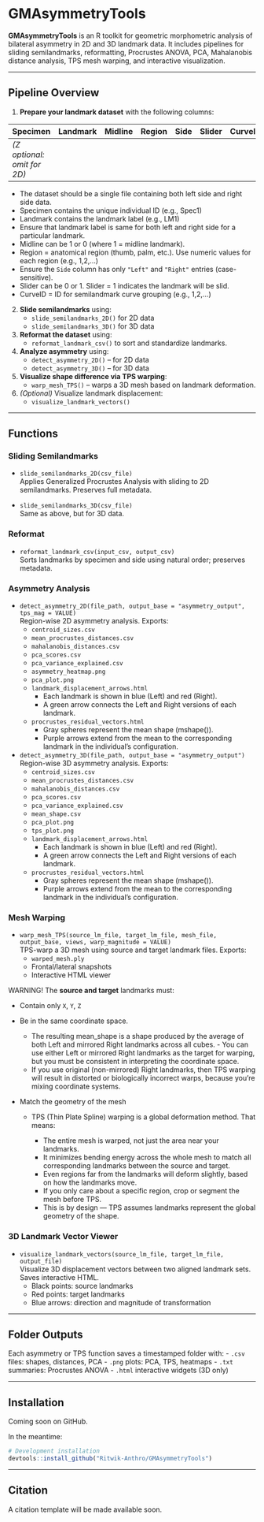 #  GMAsymmetryTools

**GMAsymmetryTools** is an R toolkit for geometric morphometric analysis of bilateral asymmetry in 2D and 3D landmark data. It includes pipelines for sliding semilandmarks, reformatting, Procrustes ANOVA, PCA, Mahalanobis distance analysis, TPS mesh warping, and interactive visualization.

---

##  Pipeline Overview

1. **Prepare your landmark dataset** with the following columns:

| Specimen | Landmark | Midline | Region | Side | Slider | CurveID | X | Y | Z* |
|----------|----------|---------|--------|------|--------|---------|---|---|----|
| *(Z optional: omit for 2D)* |
- The dataset should be a single file containing both left side and right side data.
- Specimen contains the unique individual ID (e.g., Spec1)
- Landmark contains the landmark label (e.g., LM1)
- Ensure that landmark label is same for both left and right side for a particular landmark.
- Midline can be 1 or 0 (where 1 = midline landmark).
- Region = anatomical region (thumb, palm, etc.). Use numeric values for each region (e.g., 1,2,...)
- Ensure the `Side` column has only `"Left"` and `"Right"` entries (case-sensitive).
- Slider can be 0 or 1. Slider = 1 indicates the landmark will be slid. 
- CurveID = ID for semilandmark curve grouping (e.g., 1,2,...)

2. **Slide semilandmarks** using:
   - `slide_semilandmarks_2D()` for 2D data
   - `slide_semilandmarks_3D()` for 3D data

3. **Reformat the dataset** using:
   - `reformat_landmark_csv()` to sort and standardize landmarks.

4. **Analyze asymmetry** using:
   - `detect_asymmetry_2D()` – for 2D data
   - `detect_asymmetry_3D()` – for 3D data

5. **Visualize shape difference via TPS warping**:
   - `warp_mesh_TPS()` – warps a 3D mesh based on landmark deformation.

6. *(Optional)* Visualize landmark displacement:
   - `visualize_landmark_vectors()`

---

##  Functions

###  Sliding Semilandmarks
- `slide_semilandmarks_2D(csv_file)`  
  Applies Generalized Procrustes Analysis with sliding to 2D semilandmarks. Preserves full metadata.

- `slide_semilandmarks_3D(csv_file)`  
  Same as above, but for 3D data.

###  Reformat
- `reformat_landmark_csv(input_csv, output_csv)`  
  Sorts landmarks by specimen and side using natural order; preserves metadata.

###  Asymmetry Analysis
- `detect_asymmetry_2D(file_path, output_base = "asymmetry_output", tps_mag = VALUE)`  
  Region-wise 2D asymmetry analysis. Exports:
  - `centroid_sizes.csv`
  - `mean_procrustes_distances.csv`
  - `mahalanobis_distances.csv`
  - `pca_scores.csv`
  - `pca_variance_explained.csv`
  - `asymmetry_heatmap.png`
  - `pca_plot.png`
  - `landmark_displacement_arrows.html`
    - Each landmark is shown in blue (Left) and red (Right). 
    - A green arrow connects the Left and Right versions of each landmark. 
  - `procrustes_residual_vectors.html`
    - Gray spheres represent the mean shape (mshape()). 
    - Purple arrows extend from the mean to the corresponding landmark in the individual's configuration.

- `detect_asymmetry_3D(file_path, output_base = "asymmetry_output")`  
  Region-wise 3D asymmetry analysis. Exports:
  - `centroid_sizes.csv`
  - `mean_procrustes_distances.csv`
  - `mahalanobis_distances.csv`
  - `pca_scores.csv`
  - `pca_variance_explained.csv`
  - `mean_shape.csv`
  - `pca_plot.png`
  - `tps_plot.png`
  - `landmark_displacement_arrows.html`
    - Each landmark is shown in blue (Left) and red (Right). 
    - A green arrow connects the Left and Right versions of each landmark. 
  - `procrustes_residual_vectors.html`
    - Gray spheres represent the mean shape (mshape()). 
    - Purple arrows extend from the mean to the corresponding landmark in the individual's configuration.

###  Mesh Warping
- `warp_mesh_TPS(source_lm_file, target_lm_file, mesh_file, output_base, views, warp_magnitude = VALUE)`  
  TPS-warp a 3D mesh using source and target landmark files. Exports:
  - `warped_mesh.ply`
  - Frontal/lateral snapshots
  - Interactive HTML viewer

WARNING! The **source and target** landmarks must:

- Contain only `X`, `Y`, `Z`

- Be in the same coordinate space.
   - The resulting mean_shape is a shape produced by the average of both Left and mirrored Right landmarks across all cubes.    - You can use either Left or mirrored Right landmarks as the target for warping, but you must be consistent in interpreting the coordinate space. 
   - If you use original (non-mirrored) Right landmarks, then TPS warping will result in distorted or biologically incorrect warps, because you're mixing coordinate systems.

- Match the geometry of the mesh

  - TPS (Thin Plate Spline) warping is a global deformation method. That means:
  
    - The entire mesh is warped, not just the area near your landmarks.
    - It minimizes bending energy across the whole mesh to match all corresponding landmarks between the source and target.
    - Even regions far from the landmarks will deform slightly, based on how the landmarks move.
    - If you only care about a specific region, crop or segment the mesh before TPS.
    - This is by design — TPS assumes landmarks represent the global geometry of the shape.

###  3D Landmark Vector Viewer
- `visualize_landmark_vectors(source_lm_file, target_lm_file, output_file)`  
  Visualize 3D displacement vectors between two aligned landmark sets. Saves interactive HTML.
  - Black points: source landmarks
  - Red points: target landmarks
  - Blue arrows: direction and magnitude of transformation
  
---

##  Folder Outputs

Each asymmetry or TPS function saves a timestamped folder with:
-  `.csv` files: shapes, distances, PCA
-  `.png` plots: PCA, TPS, heatmaps
-  `.txt` summaries: Procrustes ANOVA
-  `.html` interactive widgets (3D only)

---

## Installation

Coming soon on GitHub.

In the meantime:

```r
# Development installation
devtools::install_github("Ritwik-Anthro/GMAsymmetryTools")
```

---

## Citation
A citation template will be made available soon.
